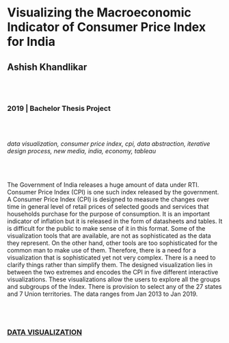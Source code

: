 # Visualizing the Macroeconomic Indicator of Consumer Price Index for India
## Ashish Khandlikar

<br/><br/>

### 2019 | Bachelor Thesis Project

<br/><br/>

*data visualization, consumer price index, cpi, data abstraction, iterative design process, new media, india, economy, tableau*

<br/><br/>

The Government of India releases a huge amount of data under RTI. Consumer Price Index (CPI) is one such index released by the government. A Consumer Price Index (CPI) is designed to measure the changes over time in general level of retail prices of selected goods and services that households purchase for the purpose of consumption. It is an important indicator of inflation but it is released in the form of datasheets and tables. It is difficult for the public to make sense of it in this format. Some of the visualization tools that are available, are not as sophisticated as the data they represent. On the other hand, other tools are too sophisticated for the common man to make use of them. Therefore, there
is a need for a visualization that is sophisticated yet not very complex. There is a need to clarify things rather than simplify them. The designed visualization lies in between the two extremes and encodes the CPI in five different interactive visualizations. These visualizations allow the users to explore all the groups and subgroups of the Index. There is provision to select any of the 27 states and 7 Union territories. The data ranges from Jan 2013 to Jan 2019.

<br/><br/>

### [DATA VISUALIZATION](/research-groups/data-visualization)

